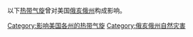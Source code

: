 以下[[热带气旋|热带气旋]]曾对美国[[俄亥俄州|俄亥俄州]]构成影响。

[[Category:影响美国各州的热带气旋|Category:影响美国各州的热带气旋]]
[[Category:俄亥俄州自然灾害|Category:俄亥俄州自然灾害]]